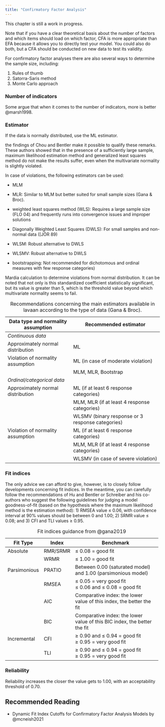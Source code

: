 ```yaml
---
title: "Confirmatory Factor Analysis"
---
```


::: callout-warning
This chapter is still a work in progress.
:::

Note that if you have a clear theoretical basis about the number of factors and which items should load on which factor, CFA is more appropriate than EFA because it allows you to directly test your model. You could also do both, but a CFA should be conducted on new data to test its validity.

For confirmatory factor analyses there are also several ways to determine the sample size, including:

1.  Rules of thumb
2.  Satorra-Saris method
3.  Monte Carlo approach

### Number of indicators

Some argue that when it comes to the number of indicators, more is better @marsh1998.

### Estimator

If the data is normally distributed, use the ML estimator.

the findings of Chou and Bentler make it possible to qualify these remarks. These authors showed that in the presence of a sufficiently large sample, maximum likelihood estimation method and generalized least squares method do not make the results suffer, even when the multivariate normality is slightly violated.

In case of violations, the following estimators can be used:

-   MLM

-   MLR: Similar to MLM but better suited for small sample sizes (Gana & Broc).

-   weighted least squares method (WLS): Requires a large sample size (FLO 04) and frequently runs into convergence issues and improper solutions

-   Diagonally Weighted Least Squares (DWLS): For small samples and non-normal data (\[JÖR 89)

-   WLSM: Robust alternative to DWLS

-   WLSMV: Robust alternative to DWLS

-   bootstrapping: Not recommended for dichotomous and ordinal measures with few response categories)

Mardia calculation to determine violations from normal distribution. It can be noted that not only is this standardized coefficient statistically significant, but its value is greater than 5, which is the threshold value beyond which multivariate normality seems to fail.

+------------------------------------+--------------------------------------------------+
| Data type and normality assumption | Recommended estimator                            |
+====================================+==================================================+
| *Continuous data*                  |                                                  |
+------------------------------------+--------------------------------------------------+
| Approximately normal distribution  | ML                                               |
+------------------------------------+--------------------------------------------------+
| Violation of normality assumption  | ML (in case of moderate violation)               |
+------------------------------------+--------------------------------------------------+
|                                    | MLM, MLR, Bootstrap                              |
+------------------------------------+--------------------------------------------------+
| *Ordinal/categorical data*         |                                                  |
+------------------------------------+--------------------------------------------------+
| Approximately normal distribution  | ML (if at least 6 response categories)           |
+------------------------------------+--------------------------------------------------+
|                                    | MLM, MLR (if at least 4 response categories)     |
+------------------------------------+--------------------------------------------------+
|                                    | WLSMV (binary response or 3 response categories) |
+------------------------------------+--------------------------------------------------+
| Violation of normality assumption  | ML (if at least 6 response categories)           |
+------------------------------------+--------------------------------------------------+
|                                    | MLM, MLR (if at least 4 response categories)     |
+------------------------------------+--------------------------------------------------+
|                                    | WLSMV (in case of severe violation)              |
+------------------------------------+--------------------------------------------------+

: Recommendations concerning the main estimators available in lavaan according to the type of data (Gana & Broc).

### Fit indices

The only advice we can afford to give, however, is to closely follow developments concerning fit indices. In the meantime, you can carefully follow the recommendations of Hu and Bentler or Schreiber and his co-authors who suggest the following guidelines for judging a model goodness-of-fit (based on the hypothesis where the maximum likelihood method is the estimation method): 1) RMSEA value ≤ 0.06, with confidence interval at 90% values should be between 0 and 1.00; 2) SRMR value ≤ 0.08; and 3) CFI and TLI values ≥ 0.95.

+--------------+-----------+--------------------------------------------------------------------------+
| Fit Type     | Index     | Benchmark                                                                |
+==============+===========+==========================================================================+
| Absolute     | RMR/SRMR  | ≤ 0.08 = good fit                                                        |
+--------------+-----------+--------------------------------------------------------------------------+
|              | WRMR      | ≤ 1.00 = good fit                                                        |
+--------------+-----------+--------------------------------------------------------------------------+
| Parsimonious | PRATIO    | Between 0.00 (saturated model) and 1.00 (parsimonious model)             |
+--------------+-----------+--------------------------------------------------------------------------+
|              | RMSEA     | ≤ 0.05 = very good fit\                                                  |
|              |           | ≤ 0.06 and ≤ 0.08 = good fit                                             |
+--------------+-----------+--------------------------------------------------------------------------+
|              | AIC       | Comparative index: the lower value of this index, the better the fit     |
+--------------+-----------+--------------------------------------------------------------------------+
|              | BIC       | Comparative index: the lower value of this BIC index, the better the fit |
+--------------+-----------+--------------------------------------------------------------------------+
| Incremental  | CFI       | ≥ 0.90 and ≤ 0.94 = good fit\                                            |
|              |           | ≥ 0.95 = very good fit                                                   |
+--------------+-----------+--------------------------------------------------------------------------+
|              | TLI       | ≥ 0.90 and ≤ 0.94 = good fit\                                            |
|              |           | ≥ 0.95 = very good fit                                                   |
+--------------+-----------+--------------------------------------------------------------------------+

: Fit indices guidance from @gana2019

### Reliability

Reliability increases the closer the value gets to 1.00, with an acceptability threshold of 0.70.

## Recommended Reading

-   Dynamic Fit Index Cutoffs for Confirmatory Factor Analysis Models by @mcneish2021
